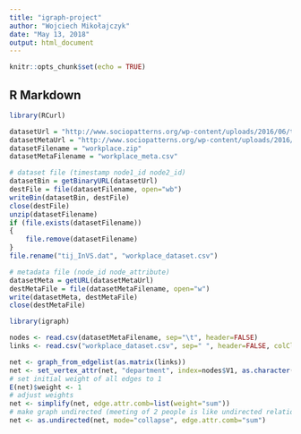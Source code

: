 ```yaml
---
title: "igraph-project"
author: "Wojciech Mikołajczyk"
date: "May 13, 2018"
output: html_document
---
```


```r
knitr::opts_chunk$set(echo = TRUE)
```

## R Markdown
```r
library(RCurl)

datasetUrl = "http://www.sociopatterns.org/wp-content/uploads/2016/06/tij_InVS.dat_.zip"
datasetMetaUrl = "http://www.sociopatterns.org/wp-content/uploads/2016/06/metadata_InVS13.txt"
datasetFilename = "workplace.zip"
datasetMetaFilename = "workplace_meta.csv"

# dataset file (timestamp node1_id node2_id)
datasetBin = getBinaryURL(datasetUrl)
destFile = file(datasetFilename, open="wb")
writeBin(datasetBin, destFile)
close(destFile)
unzip(datasetFilename)
if (file.exists(datasetFilename))
{
    file.remove(datasetFilename)
}
file.rename("tij_InVS.dat", "workplace_dataset.csv")

# metadata file (node_id node_attribute)
datasetMeta = getURL(datasetMetaUrl)
destMetaFile = file(datasetMetaFilename, open="w")
write(datasetMeta, destMetaFile)
close(destMetaFile)
```

```r
library(igraph)

nodes <- read.csv(datasetMetaFilename, sep="\t", header=FALSE)
links <- read.csv("workplace_dataset.csv", sep=" ", header=FALSE, colClasses = c("NULL", NA, NA))

net <- graph_from_edgelist(as.matrix(links))
net <- set_vertex_attr(net, "department", index=nodes$V1, as.character(nodes$V2))
# set initial weight of all edges to 1
E(net)$weight <- 1
# adjust weights
net <- simplify(net, edge.attr.comb=list(weight="sum"))
# make graph undirected (meeting of 2 people is like undirected relation)
net <- as.undirected(net, mode="collapse", edge.attr.comb="sum")

```


